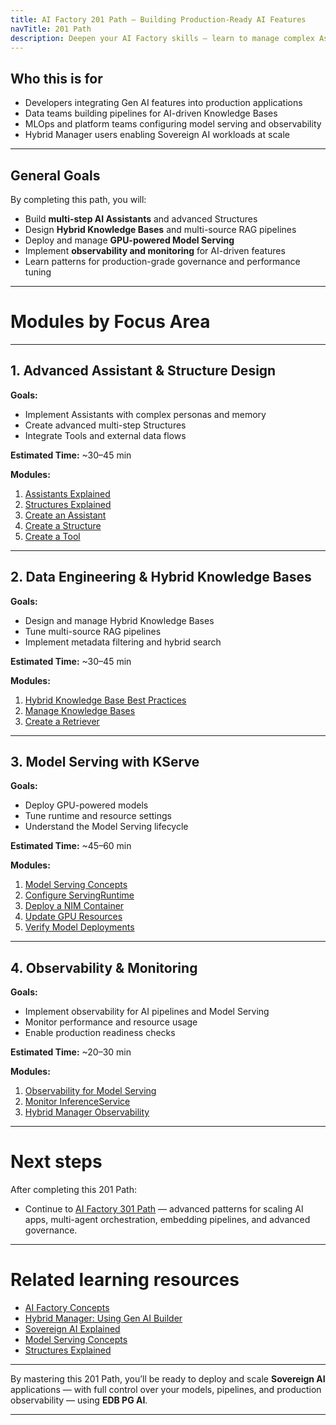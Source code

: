 ```yaml
---
title: AI Factory 201 Path — Building Production-Ready AI Features
navTitle: 201 Path
description: Deepen your AI Factory skills — learn to manage complex Assistants, advanced data pipelines, and model serving.
---
```



## Who this is for

- Developers integrating Gen AI features into production applications
- Data teams building pipelines for AI-driven Knowledge Bases
- MLOps and platform teams configuring model serving and observability
- Hybrid Manager users enabling Sovereign AI workloads at scale

---

## General Goals

By completing this path, you will:

- Build **multi-step AI Assistants** and advanced Structures
- Design **Hybrid Knowledge Bases** and multi-source RAG pipelines
- Deploy and manage **GPU-powered Model Serving**
- Implement **observability and monitoring** for AI-driven features
- Learn patterns for production-grade governance and performance tuning

---

# Modules by Focus Area

---

## 1. Advanced Assistant & Structure Design

**Goals:**

- Implement Assistants with complex personas and memory
- Create advanced multi-step Structures
- Integrate Tools and external data flows

**Estimated Time:** ~30–45 min

**Modules:**

1. [Assistants Explained](edb-postgres-ai/ai-factory/learn/explained/assistants-explained)
2. [Structures Explained](edb-postgres-ai/ai-factory/learn/explained/structures-explained)
3. [Create an Assistant](edb-postgres-ai/ai-factory/learn/how-to/gen-ai/create-assistant)
4. [Create a Structure](edb-postgres-ai/ai-factory/learn/how-to/gen-ai/create-structure)
5. [Create a Tool](edb-postgres-ai/ai-factory/learn/how-to/gen-ai/create-tool)

---

## 2. Data Engineering & Hybrid Knowledge Bases

**Goals:**

- Design and manage Hybrid Knowledge Bases
- Tune multi-source RAG pipelines
- Implement metadata filtering and hybrid search

**Estimated Time:** ~30–45 min

**Modules:**

1. [Hybrid Knowledge Base Best Practices](edb-postgres-ai/ai-factory/learn/how-to/gen-ai/hybrid-kb-best-practices)
2. [Manage Knowledge Bases](edb-postgres-ai/ai-factory/learn/how-to/gen-ai/manage-knowledge-base)
3. [Create a Retriever](edb-postgres-ai/ai-factory/learn/how-to/gen-ai/create-retriever)

---

## 3. Model Serving with KServe

**Goals:**

- Deploy GPU-powered models
- Tune runtime and resource settings
- Understand the Model Serving lifecycle

**Estimated Time:** ~45–60 min

**Modules:**

1. [Model Serving Concepts](edb-postgres-ai/ai-factory/learn/explained/model-serving-concepts)
2. [Configure ServingRuntime](edb-postgres-ai/ai-factory/learn/how-to/model-serving/configure-servingruntime)
3. [Deploy a NIM Container](edb-postgres-ai/ai-factory/learn/how-to/model-serving/deploy-nim-container)
4. [Update GPU Resources](edb-postgres-ai/ai-factory/learn/how-to/model-serving/update-gpu-resources)
5. [Verify Model Deployments](edb-postgres-ai/hybrid-manager/learn/how-to/ai-factory/verify-models)

---

## 4. Observability & Monitoring

**Goals:**

- Implement observability for AI pipelines and Model Serving
- Monitor performance and resource usage
- Enable production readiness checks

**Estimated Time:** ~20–30 min

**Modules:**

1. [Observability for Model Serving](edb-postgres-ai/ai-factory/learn/how-to/model-serving/observability)
2. [Monitor InferenceService](edb-postgres-ai/ai-factory/learn/how-to/model-serving/monitor-inferenceservice)
3. [Hybrid Manager Observability](edb-postgres-ai/hybrid-manager/ai-factory/model/serving)

---

# Next steps

After completing this 201 Path:

- Continue to [AI Factory 301 Path](301.mdx) — advanced patterns for scaling AI apps, multi-agent orchestration, embedding pipelines, and advanced governance.

---

# Related learning resources

- [AI Factory Concepts](edb-postgres-ai/ai-factory/learn/explained/ai-factory-concepts)
- [Hybrid Manager: Using Gen AI Builder](edb-postgres-ai/hybrid-manager/ai-factory/gen-ai/builder)
- [Sovereign AI Explained](edb-postgres-ai/ai-factory/learn/explained/sovereign-ai)
- [Model Serving Concepts](edb-postgres-ai/ai-factory/learn/explained/model-serving-concepts)
- [Structures Explained](edb-postgres-ai/ai-factory/learn/explained/structures-explained)

---

By mastering this 201 Path, you’ll be ready to deploy and scale **Sovereign AI** applications — with full control over your models, pipelines, and production observability — using **EDB PG AI**.

---
